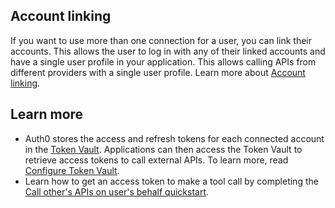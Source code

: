 ## Account linking

If you want to use more than one connection for a user, you can link their accounts. This allows the user to log in with any of their linked accounts and have a single user profile in your application. This allows calling APIs from different providers with a single user profile. Learn more about [Account linking](/intro/account-linking).

## Learn more

- Auth0 stores the access and refresh tokens for each connected account in the [Token Vault](https://auth0.com/docs/secure/tokens/token-vault). Applications can then access the Token Vault to retrieve access tokens to call external APIs. To learn more, read [Configure Token Vault](https://auth0.com/docs/secure/tokens/token-vault/configure-token-vault).
- Learn how to get an access token to make a tool call by completing the [Call other's APIs on user's behalf quickstart](/get-started/call-others-apis-on-users-behalf).
